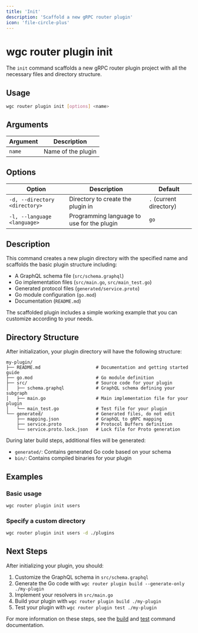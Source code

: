 ```yaml
---
title: 'Init'
description: 'Scaffold a new gRPC router plugin'
icon: 'file-circle-plus'
---
```


# wgc router plugin init

The `init` command scaffolds a new gRPC router plugin project with all the necessary files and directory structure.

## Usage

```bash
wgc router plugin init [options] <name>
```

## Arguments

| Argument | Description |
|----------|-------------|
| `name`   | Name of the plugin |

## Options

| Option | Description | Default |
|--------|-------------|---------|
| `-d, --directory <directory>` | Directory to create the plugin in | `.` (current directory) |
| `-l, --language <language>` | Programming language to use for the plugin | `go` |

## Description

This command creates a new plugin directory with the specified name and scaffolds the basic plugin structure including:

- A GraphQL schema file (`src/schema.graphql`)
- Go implementation files (`src/main.go`, `src/main_test.go`)
- Generated protocol files (`generated/service.proto`)
- Go module configuration (`go.mod`)
- Documentation (`README.md`)

The scaffolded plugin includes a simple working example that you can customize according to your needs.

## Directory Structure

After initialization, your plugin directory will have the following structure:

```
my-plugin/
├── README.md                     # Documentation and getting started guide
├── go.mod                        # Go module definition
├── src/                          # Source code for your plugin
│   ├── schema.graphql            # GraphQL schema defining your subgraph
│   ├── main.go                   # Main implementation file for your plugin
│   └── main_test.go              # Test file for your plugin
└── generated/                    # Generated files, do not edit
    ├── mapping.json              # GraphQL to gRPC mapping
    ├── service.proto             # Protocol Buffers definition
    └── service.proto.lock.json   # Lock file for Proto generation
```

During later build steps, additional files will be generated:

- `generated/`: Contains generated Go code based on your schema
- `bin/`: Contains compiled binaries for your plugin

## Examples

### Basic usage

```bash
wgc router plugin init users
```

### Specify a custom directory

```bash
wgc router plugin init users -d ./plugins
```

## Next Steps

After initializing your plugin, you should:

1. Customize the GraphQL schema in `src/schema.graphql`
2. Generate the Go code with `wgc router plugin build --generate-only ./my-plugin`
3. Implement your resolvers in `src/main.go`
4. Build your plugin with `wgc router plugin build ./my-plugin`
5. Test your plugin with `wgc router plugin test ./my-plugin`

For more information on these steps, see the [build](./build) and [test](./test) command documentation. 